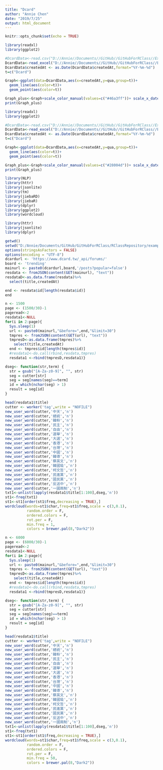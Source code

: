 ```yaml
---
title: "Dcard"
author: "Annie Chen"
date: "2019/7/25"
output: html_document
---
```


```r
knitr::opts_chunk$set(echo = TRUE)
```

```r
library(readxl)
library(ggplot2)

#DcardData<-read.csv("D://Annie//Documents//GitHub//GitHubForRClass//Extradition-Bill//DcardData//DcardData.csv",sep = ",", as.is = TRUE)
DcardData<-read_excel("D://Annie//Documents//GitHub//GitHubForRClass//Extradition-Bill//DcardData//DcardData.xlsx")
DcardData$createdAt <- as.Date(DcardData$createdAt,format="%Y-%m-%d")
t=c("Dcard")

Graph<-ggplot(data=DcardData,aes(x=createdAt,y=qua,group=t))+
  geom_line(aes(color=t))+
  geom_point(aes(color=t))

Graph_plus<-Graph+scale_color_manual(values=c("#46a3ff"))+ scale_x_date(date_minor_breaks="3 day")+scale_y_continuous(trans = 'sqrt') 
print(Graph_plus)
```

```r
library(readxl)
library(ggplot2)

#DcardData<-read.csv("D://Annie//Documents//GitHub//GitHubForRClass//Extradition-Bill//DcardData//DcardData.csv",sep = ",", as.is = TRUE)
DcardData<-read_excel("D://Annie//Documents//GitHub//GitHubForRClass//Extradition-Bill//DcardData//DcardData.xlsx")
DcardData$createdAt <- as.Date(DcardData$createdAt,format="%Y-%m-%d")
t=c("Dcard")

Graph<-ggplot(data=DcardData,aes(x=createdAt,y=qua,group=t))+
  geom_line(aes(color=t))+
  geom_point(aes(color=t))

Graph_plus<-Graph+scale_color_manual(values=c("#28004d"))+ scale_x_date(date_minor_breaks="3 day")+scale_y_continuous(trans = 'sqrt') 
print(Graph_plus)

library(NLP)
library(httr)
library(jsonlite)
library(tm)
library(jiebaRD)
library(jiebaR)
library(dplyr)
library(ggplot2)
library(wordcloud)

library(httr)
library(jsonlite)
library(dplyr)

getwd()
setwd("D:/Annie/Documents/GitHub/GitHubForRClass/RClassRepository/example/test")
options(stringsAsFactors = FALSE)
options(encoding = "UTF-8")
dcardurl <- 'https://www.dcard.tw/_api/forums/'
board <- 'trending'
mainurl <- paste0(dcardurl,board,'/posts?popular=false')
resdata <- fromJSON(content(GET(mainurl), "text"))
resdataD<-as.data.frame(resdata)%>%
  select(title,createdAt)

end <- resdata$id[length(resdata$id)]
end

n <- 1500
page <- (1500/30)-1
pageread<-2
resdata1<-NULL
for(i in 2:page){
  Sys.sleep(1)
  url <- paste0(mainurl,"&before=",end,"&limit=30")
  tmpres <- fromJSON(content(GET(url), "text"))
  tmpresD<-as.data.frame(tmpres)%>%
    select(title,createdAt)
  end <- tmpres$id[length(tmpres$id)]
  #resdata1<-do.call(rbind,resdata,tmpres)
  resdata1 <-rbind(tmpresD,resdata1)}

dseg<- function(str,term) {
  str = gsub("[A-Za-z0-9]", "", str)
  seg = cutter[str]
  seg = seg[names(seg)==term]
  id = which(nchar(seg) > 1)
  result = seg[id]
}

head(resdata1$title)
cutter <- worker('tag',write = "NOFILE")
new_user_word(cutter,'中天','n')
new_user_word(cutter,'總統','n')
new_user_word(cutter,'韓粉','n')
new_user_word(cutter,'民主','n')
new_user_word(cutter,'自由','n')
new_user_word(cutter,'選舉','n')
new_user_word(cutter,'大選','n')
new_user_word(cutter,'香港','n')
new_user_word(cutter,'台灣','n')
new_user_word(cutter,'中國','n')
new_user_word(cutter,'韓導','n')
new_user_word(cutter,'蔡英文','n')
new_user_word(cutter,'韓國瑜','n')
new_user_word(cutter,'柯文哲','n')
new_user_word(cutter,'民進黨','n')
new_user_word(cutter,'國民黨','n')
new_user_word(cutter,'反送中','n')
new_user_word(cutter,'一國兩制','n')
txt1<-unlist(lapply(resdata1$title[1:100],dseg,'n'))
st1<-freq(txt1)
st1<-st1[order(st1$freq,decreasing = TRUE),]
wordcloud(words=st1$char,freq=st1$freq,scale = c(3,0.1), 
          random.order = F,
          ordered.colors = F,
          rot.per = F,
          min.freq = 1,
          colors = brewer.pal(8,"Dark2"))
```
```r
n <- 6000
page <- (6000/30)-1
pageread<-2
resdata1<-NULL
for(i in 2:page){
  Sys.sleep(1)
  url <- paste0(mainurl,"&before=",end,"&limit=30")
  tmpres <- fromJSON(content(GET(url), "text"))
  tmpresD<-as.data.frame(tmpres)%>%
    select(title,createdAt)
  end <- tmpres$id[length(tmpres$id)]
  #resdata1<-do.call(rbind,resdata,tmpres)
  resdata1 <-rbind(tmpresD,resdata1)}

dseg<- function(str,term) {
  str = gsub("[A-Za-z0-9]", "", str)
  seg = cutter[str]
  seg = seg[names(seg)==term]
  id = which(nchar(seg) > 1)
  result = seg[id]
}

head(resdata1$title)
cutter <- worker('tag',write = "NOFILE")
new_user_word(cutter,'中天','n')
new_user_word(cutter,'總統','n')
new_user_word(cutter,'韓粉','n')
new_user_word(cutter,'民主','n')
new_user_word(cutter,'自由','n')
new_user_word(cutter,'選舉','n')
new_user_word(cutter,'大選','n')
new_user_word(cutter,'香港','n')
new_user_word(cutter,'台灣','n')
new_user_word(cutter,'中國','n')
new_user_word(cutter,'韓導','n')
new_user_word(cutter,'蔡英文','n')
new_user_word(cutter,'韓國瑜','n')
new_user_word(cutter,'柯文哲','n')
new_user_word(cutter,'民進黨','n')
new_user_word(cutter,'國民黨','n')
new_user_word(cutter,'反送中','n')
new_user_word(cutter,'一國兩制','n')
txt1<-unlist(lapply(resdata1$title[1:100],dseg,'n'))
st1<-freq(txt1)
st1<-st1[order(st1$freq,decreasing = TRUE),]
wordcloud(words=st1$char,freq=st1$freq,scale = c(3,0.1), 
          random.order = F,
          ordered.colors = F,
          rot.per = F,
          min.freq = 50,
          colors = brewer.pal(8,"Dark2"))
```